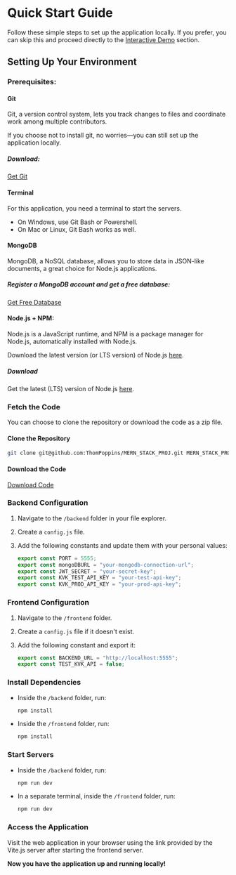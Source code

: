 # Quick Start Guide

Follow these simple steps to set up the application locally. If you prefer, you can skip this and proceed directly to the [Interactive Demo](/interactive-demo) section.

## Setting Up Your Environment

### Prerequisites:

#### Git

Git, a version control system, lets you track changes to files and coordinate work among multiple contributors.

If you choose not to install git, no worries—you can still set up the application locally.

##### Download:


<a href="https://git-scm.com/downloads" target="_blank">
  <GetGitButton>Get Git</GetGitButton>
</a>

#### Terminal

For this application, you need a terminal to start the servers.

- On Windows, use Git Bash or Powershell.
- On Mac or Linux, Git Bash works as well.

#### MongoDB

MongoDB, a NoSQL database, allows you to store data in JSON-like documents, a great choice for Node.js applications.

##### Register a MongoDB account and get a free database:


<a href="https://www.mongodb.com/" target="_blank">
  <MongoDBTryFreeButton>
    Get Free Database
  </MongoDBTryFreeButton>
</a>

#### Node.js + NPM:

Node.js is a JavaScript runtime, and NPM is a package manager for Node.js, automatically installed with Node.js.

Download the latest version (or LTS version) of Node.js [here](https://nodejs.org/en/download/).

##### Download

Get the latest (LTS) version of Node.js [here](https://nodejs.org/en/download/).

### Fetch the Code

You can choose to clone the repository or download the code as a zip file.

#### Clone the Repository

```bash filename="Bash" copy
git clone git@github.com:ThomPoppins/MERN_STACK_PROJ.git MERN_STACK_PROJ && cd MERN_STACK_PROJ
```

#### Download the Code


<a href="https://github.com/ThomPoppins/MERN_STACK_PROJ./archive/refs/heads/main.zip">
  <DownloadButton>Download Code</DownloadButton>
</a>

### Backend Configuration

1. Navigate to the `/backend` folder in your file explorer.
2. Create a `config.js` file.
3. Add the following constants and update them with your personal values:

   ```javascript filename="Configuration: /backend/config.js" {3} copy
   export const PORT = 5555;
   export const mongoDBURL = "your-mongodb-connection-url";
   export const JWT_SECRET = "your-secret-key";
   export const KVK_TEST_API_KEY = "your-test-api-key";
   export const KVK_PROD_API_KEY = "your-prod-api-key";
   ```

### Frontend Configuration

1. Navigate to the `/frontend` folder.
2. Create a `config.js` file if it doesn't exist.
3. Add the following constant and export it:

   ```javascript filename="Configuration: /frontend/config.js" {3} copy
   export const BACKEND_URL = "http://localhost:5555";
   export const TEST_KVK_API = false;
   ```

### Install Dependencies

- Inside the `/backend` folder, run:

  ```bash copy
  npm install
  ```

- Inside the `/frontend` folder, run:

  ```bash copy
  npm install
  ```

### Start Servers

- Inside the `/backend` folder, run:

  ```bash copy
  npm run dev
  ```

- In a separate terminal, inside the `/frontend` folder, run:

  ```bash copy
  npm run dev
  ```

### Access the Application

Visit the web application in your browser using the link provided by the Vite.js server after starting the frontend server.

**Now you have the application up and running locally!**